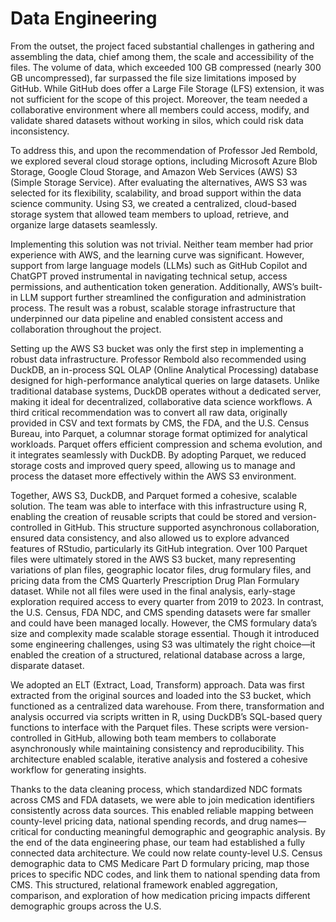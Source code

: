 # Data Engineering

From the outset, the project faced substantial challenges in gathering and assembling the data, chief among them, the scale and accessibility of the files. The volume of data, which exceeded 100 GB compressed (nearly 300 GB uncompressed), far surpassed the file size limitations imposed by GitHub. While GitHub does offer a Large File Storage (LFS) extension, it was not sufficient for the scope of this project. Moreover, the team needed a collaborative environment where all members could access, modify, and validate shared datasets without working in silos, which could risk data inconsistency.

To address this, and upon the recommendation of Professor Jed Rembold, we explored several cloud storage options, including Microsoft Azure Blob Storage, Google Cloud Storage, and Amazon Web Services (AWS) S3 (Simple Storage Service). After evaluating the alternatives, AWS S3 was selected for its flexibility, scalability, and broad support within the data science community. Using S3, we created a centralized, cloud-based storage system that allowed team members to upload, retrieve, and organize large datasets seamlessly.

Implementing this solution was not trivial. Neither team member had prior experience with AWS, and the learning curve was significant. However, support from large language models (LLMs) such as GitHub Copilot and ChatGPT proved instrumental in navigating technical setup, access permissions, and authentication token generation. Additionally, AWS’s built-in LLM support further streamlined the configuration and administration process. The result was a robust, scalable storage infrastructure that underpinned our data pipeline and enabled consistent access and collaboration throughout the project.

Setting up the AWS S3 bucket was only the first step in implementing a robust data infrastructure. Professor Rembold also recommended using DuckDB, an in-process SQL OLAP (Online Analytical Processing) database designed for high-performance analytical queries on large datasets. Unlike traditional database systems, DuckDB operates without a dedicated server, making it ideal for decentralized, collaborative data science workflows.
A third critical recommendation was to convert all raw data, originally provided in CSV and text formats by CMS, the FDA, and the U.S. Census Bureau, into Parquet, a columnar storage format optimized for analytical workloads. Parquet offers efficient compression and schema evolution, and it integrates seamlessly with DuckDB. By adopting Parquet, we reduced storage costs and improved query speed, allowing us to manage and process the dataset more effectively within the AWS S3 environment.

Together, AWS S3, DuckDB, and Parquet formed a cohesive, scalable solution. The team was able to interface with this infrastructure using R, enabling the creation of reusable scripts that could be stored and version-controlled in GitHub. This structure supported asynchronous collaboration, ensured data consistency, and also allowed us to explore advanced features of RStudio, particularly its GitHub integration.
Over 100 Parquet files were ultimately stored in the AWS S3 bucket, many representing variations of plan files, geographic locator files, drug formulary files, and pricing data from the CMS Quarterly Prescription Drug Plan Formulary dataset. While not all files were used in the final analysis, early-stage exploration required access to every quarter from 2019 to 2023. In contrast, the U.S. Census, FDA NDC, and CMS spending datasets were far smaller and could have been managed locally. However, the CMS formulary data’s size and complexity made scalable storage essential. Though it introduced some engineering challenges, using S3 was ultimately the right choice—it enabled the creation of a structured, relational database across a large, disparate dataset.

We adopted an ELT (Extract, Load, Transform) approach. Data was first extracted from the original sources and loaded into the S3 bucket, which functioned as a centralized data warehouse. From there, transformation and analysis occurred via scripts written in R, using DuckDB’s SQL-based query functions to interface with the Parquet files. These scripts were version-controlled in GitHub, allowing both team members to collaborate asynchronously while maintaining consistency and reproducibility. This architecture enabled scalable, iterative analysis and fostered a cohesive workflow for generating insights.

Thanks to the data cleaning process, which standardized NDC formats across CMS and FDA datasets, we were able to join medication identifiers consistently across data sources. This enabled reliable mapping between county-level pricing data, national spending records, and drug names—critical for conducting meaningful demographic and geographic analysis.
By the end of the data engineering phase, our team had established a fully connected data architecture. We could now relate county-level U.S. Census demographic data to CMS Medicare Part D formulary pricing, map those prices to specific NDC codes, and link them to national spending data from CMS. This structured, relational framework enabled aggregation, comparison, and exploration of how medication pricing impacts different demographic groups across the U.S.
